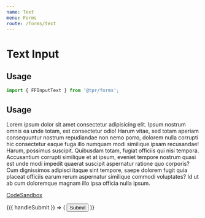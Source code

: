 ```yaml
---
name: Text
menu: Forms
route: /forms/text
---
```



# Text Input

## Usage

```js
import { FFInputText } from '@tpr/forms';
```

## Usage

Lorem ipsum dolor sit amet consectetur adipisicing elit. Ipsum nostrum omnis ea unde totam, est
consectetur odio! Harum vitae, sed totam aperiam consequuntur nostrum repudiandae non nemo porro,
dolorem nulla corrupti hic consectetur eaque fuga illo numquam modi similique ipsam recusandae! Harum,
possimus suscipit. Quibusdam totam, fugiat officiis qui nisi tempora. Accusantium corrupti similique
et at ipsum, eveniet tempore nostrum quasi est unde modi impedit quaerat suscipit aspernatur ratione
quo corporis? Cum dignissimos adipisci itaque sint tempore, saepe dolorem fugit quia placeat officiis
earum rerum aspernatur similique commodi voluptates? Id ut ab cum doloremque magnam illo ipsa officia nulla ipsum.

[CodeSandbox](https://codesandbox.io)

<Playground>
	<Form onSubmit={console.log}>
		{({ handleSubmit }) => (
			<form onSubmit={handleSubmit} style={{ padding: 10 }}>
				<FFInputText
					name="event_name"
					type="text"
					required={true}
					label="Event name"
					hint="Must be between 6 and 8 digits long"
					error="Enter an event name"
					inputWidth={400}
				/>
				<button type="submit" style={{ display: 'none' }}>
					Submit
				</button>
			</form>
		)}
	</Form>
</Playground>
